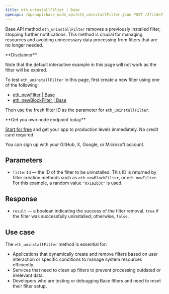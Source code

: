 ---
title: eth_uninstallFilter | Base
openapi: /openapi/base_node_api/eth_uninstallFilter.json POST /2fc1de7f08c0465f6a28e3c355e0cb14
---

Base API method `eth_uninstallFilter` removes a previously installed filter, stopping further notifications. This method is crucial for managing resources and avoiding unnecessary data processing from filters that are no longer needed.

<Warning>
**Disclaimer**

Note that the default interactive example in this page will not work as the filter will be expired.

To test `eth_uninstallFilter` in this page, first create a new filter using one of the following:

* [eth\_newFilter | Base](/reference/base_node_api/eth_newFilter)
* [eth\_newBlockFilter | Base](/reference/base_node_api/eth_newBlockFilter)

Then use the fresh filter ID as the parameter for `eth_uninstallFilter`.
</Warning>

<Check>
**Get you own node endpoint today**

[Start for free](https://console.chainstack.com/) and get your app to production levels immediately. No credit card required.

You can sign up with your GitHub, X, Google, or Microsoft account.
</Check>


## Parameters

* `filterId` — the ID of the filter to be uninstalled. This ID is returned by filter creation methods such as `eth_newBlockFilter`, or `eth_newFilter`. For this example, a random value `"0x1a2b3c"` is used.

## Response

* `result` — a boolean indicating the success of the filter removal. `true` if the filter was successfully uninstalled; otherwise, `false`.

## Use case

The `eth_uninstallFilter` method is essential for:

* Applications that dynamically create and remove filters based on user interaction or specific conditions to manage system resources efficiently.
* Services that need to clean up filters to prevent processing outdated or irrelevant data.
* Developers who are testing or debugging Base filters and need to reset their filter setup.

